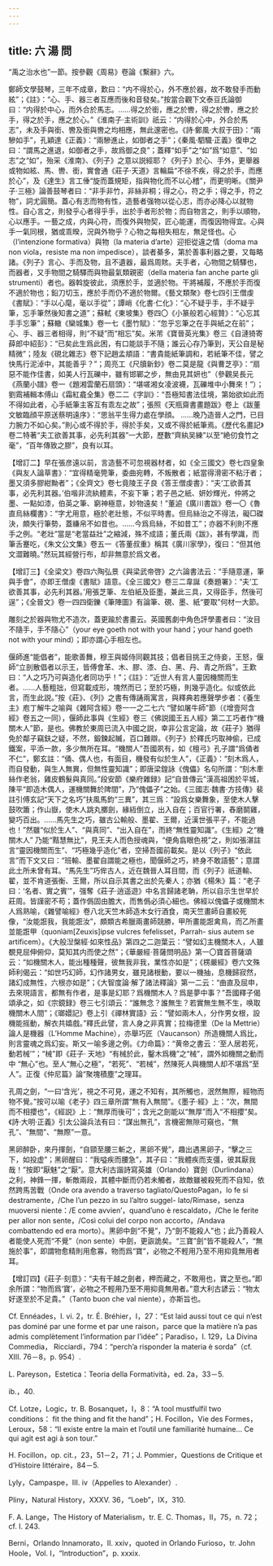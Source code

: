 ```yaml
---
---
---
```

title: 六 湯 問
---




“禹之治水也”一節。按參觀《周易》卷論《繫辭》六。

鄭師文學鼓琴，三年不成章，歎曰：“内不得於心，外不應於器，故不敢發手而動絃”；《註》：“心、手、器三者互應而後和音發矣。”按當合觀下文泰豆氏論御曰：“内得於中心，而外合於馬志。……得之於銜，應之於轡，得之於轡，應之於手，得之於手，應之於心。”《淮南子·主術訓》祇云：“内得於心中，外合於馬志”，未及手與銜、轡及銜與轡之均相應，無此邃密也。《詩·鄭風·大叔于田》：“兩驂如手”，孔穎達《正義》：“兩驂進止，如御者之手”；《秦風·駟驖·正義》復申之曰：“謂馬之進退，如御者之手，故爲御之良”；蓋釋“如手”之“如”爲“如意”、“如志”之“如”，殆采《淮南》、《列子》之意以説經耶？《列子》於心、手外，更舉器或物如絃、馬、轡、銜，實會通《莊子·天道》言輪扁“不徐不疾，得之於手，而應於心”，及《達生》言工倕“旋而蓋規矩，指與物化而不以心稽”，而更明晰。《關尹子·三極》論善鼓琴者曰：“非手非竹，非絲非桐；得之心，符之手；得之手，符之物”，詞尤圓簡。蓋心有志而物有性，造藝者强物以從心志，而亦必降心以就物性。自心言之，則發乎心者得乎手，出於手者形於物；而自物言之，則手以順物，心以應手。一藝之成，内與心符，而復外與物契，匠心能運，而復因物得宜。心與手一氣同根，猶或乖暌，況與外物乎？心物之每相失相左，無足怪也。心（l’intenzione formativa）與物（la materia d’arte）迎拒從違之情（doma ma non viola，resiste ma non impedisce），談者綦多，第於善事利器之要，又每略諸。《列子》言心、手而及物，且不遺器，最爲周賅。夫手者，心物間之騎驛也，而器者，又手物間之騎驛而與物最氣類親密（della materia fan anche parte gli strumenti）者也。器斡旋彼此，須應於手，並適於物。干將補履，不應於手而復不適於物也；鉛刀切玉，應於手而仍不適於物爾。《藝文類聚》卷七四引王僧虔《書賦》：“手以心麾，毫以手從”；譚峭《化書·仁化》：“心不疑乎手，手不疑乎筆，忘手筆然後知書之道”；蘇軾《東坡集》卷四〇《小篆般若心經贊》：“心忘其手手忘筆”；蘇轍《欒城集》卷一七《墨竹賦》：“忽乎忘筆之在手與紙之在前”；心、手、器三者相得，則“不疑”而“相忘”矣。米芾《寶晉英光集》卷三《自漣猗寄薛郎中紹彭》：“已矣此生爲此困，有口能談手不隨；誰云心存乃筆到，天公自是秘精微”；陸友《硯北雜志》卷下記趙孟頫語：“書貴能紙筆調和，若紙筆不佳，譬之快馬行泥淖中，其能善乎？”；周亮工《尺牘新鈔》卷二莫是龍《與曹芝亭》：“扇惡不能作佳書，如美人行瓦礫中，雖有邯鄲之步，無由見其妍也”（參觀吴長元《燕蘭小譜》卷一《題湘雲蘭石扇頭》：“堪嗟湘女凌波襪，瓦礫堆中小舞來！”）；劉䬠補輯本傅山《霜紅龕全集》卷二二《字訓》：“吾極知書法佳境，第始欲如此而不得如此者，心手紙筆主客互有乖左之故”；張照《天瓶齋書畫題跋》卷上《跋董文敏臨顔平原送蔡明遠序》：“思翁平生得力處在學顔。 ……晚乃造晉人之門，已目力腕力不如心矣。”則心或不得於手，得於手矣，又或不得於紙筆焉。《歷代名畫記》卷二特著“夫工欲善其事，必先利其器”一大節，歷數“齊紈吴練”以至“絶仞食竹之毫”，“百年傳致之膠”，良有以耳。

【增訂二】早在張彦遠以前，言造藝不可忽視器材者，如《全三國文》卷七四皇象《與友人論草書》：“宜得精毫筦筆，委曲宛轉，不叛散者；紙當得滑密不粘汙者；墨又須多膠紺黝者”；《全齊文》卷七竟陵王子良《答王僧虔書》：“夫‘工欲善其事，必先利其器。’伯喈非流紈體素，不妄下筆；若子邑之紙、妍妙輝光，仲將之墨、一點如漆，伯英之筆、窮神極意，妙物遠矣！”董逌《廣川書跋》卷一〇《魯直烏絲欄書》：“字尤用意，極於老壯態，不似平時書。但烏絲治之不得法，礙□磔決，頗失行筆勢，蓋縑帛不如昔也。……今爲烏絲，不如昔工”；亦器不利則不應手之例。“老壯”當是“老當益壯”之縮減，殊不成語；董氏兩《跋》，甚有學識，而筆舌蹇吃，《朱文公文集》卷五一《答董叔重》稱其《廣川家學》，復曰：“但其他文澀難曉。”然玩其經營行布，却非無意於爲文者。

【增訂三】《全梁文》卷四六陶弘景《與梁武帝啓》之六論書法云：“手隨意運，筆與手會”，亦即王僧虔《書賦》語意。《全三國文》卷三二韋誕《奏題署》：“夫‘工欲善其事，必先利其器。’用張芝筆、左伯紙及臣墨，兼此三具，又得臣手，然後可逞”；《全晉文》卷一四四衛鑠《筆陣圖》有論筆、硯、墨、紙“要取”何材一大節。

雕刻之於器與物尤不造次，蓋更踰於書畫云。英國舊劇中角色評學畫者曰：“汝目不隨手，手不隨心”（your eye goeth not with your hand；your hand goeth not with your mind）；即亦謂心手相左也。

偃師進“能倡者”，能歌善舞，穆王與姬侍同觀其技；倡者目挑王之侍妾，王怒，偃師“立剖散倡者以示王，皆傅會革、木、膠、漆、白、黑、丹、青之所爲”，王歎曰：“人之巧乃可與造化者同功乎！”；《註》：“近世人有言人靈因機關而生者。……人藝粗拙，但寫載成形，塊然而已；至於巧極，則幾乎造化。似或依此言，而生此説。”按《莊》、《列》之書有傳誦兩寓言，與釋典若應聲學步者：《養生主》庖丁解牛之喻與《雜阿含經》卷一一之二七六 “譬如屠牛師”節（《增壹阿含經》卷五之一同），偃師此事與《生經》卷三《佛説國王五人經》第二工巧者作“機關木人”節，是也。佛教於東周已流入中國之説，幸非公言定論，故《莊子》猶得免於鄰子竊鈇之疑，不然，鍛鍊起贓，百口難辯。《列子》於釋氏巧取神偷，已成鐵案，平添一款，多少無所在耳。“機關人”吾國夙有，如《檀弓》孔子謂“爲俑者不仁”，鄭玄註：“俑、偶人也，有面目，機發有似於生人”，《正義》：“刻木爲人，而自發動，與生人無異，但無性靈知識”；即唐梁鍠詠《傀儡》名句所謂：“刻木牽絲作老翁，雞皮鶴髮與真同。”段安節《樂府雜録》記“自昔傳云”漢高祖困於平城，陳平“即造木偶人，運機關舞於陴間”，乃“傀儡子”之始。《三國志·魏書·方技傳》裴註引傅玄記“天下之名巧”扶風馬鈞“三異”，其三爲：“設爲女樂舞象，至使木人擊鼓吹簫；作山嶽，使木人跳丸擲劍，緣絚倒立，出入自在；百官行署，舂磨鬬雞，變巧百出。……馬先生之巧，雖古公輸般、墨翟、王爾，近漢世張平子，不能過也！”然雖“似於生人”、“與真同”、“出入自在”，而終“無性靈知識”。《生經》之“機關木人” 乃能“黠慧無比”，見王夫人而色授魂與，“便角翕眼色視”之，則如張湛註言“靈因機關而生”、“巧極幾乎造化”者，空掃吾國前載矣。是以《列子》“依此言”而下文又曰：“班輸、墨翟自謂能之極也，聞偃師之巧，終身不敢語藝”；意謂此土所未曾有耳。“馬先生”巧侔古人，近在魏晉人耳目間，而《列子》祇道輸、翟，並不肯道張衡、王爾，所以自示其書之出於先秦人；亦猶《楊朱》篇：“老子曰：‘名者、實之賓’”，强奪《莊子·逍遥遊》中名言歸諸老聃，所以自示生世早於莊周。皆謹密不苟；蓋作僞固由膽大，而售僞必須心細也。佛經以傀儡子或機關木人爲熟喻，《雜譬喻經》卷八北天竺木師造木女行酒食，南天竺畫師自畫絞死像，“汝能誑我，我能誑汝”，頗類古希臘兩畫師競勝，甲所畫能誑禽鳥，而乙所畫並能誑甲（quoniam[Zeuxis]ipse vulcres fefelisset，Parrah- sius autem se artificem）。《大般湼槃經·如來性品》第四之二迦葉云：“譬如幻主機關木人，人雖覩見屈伸俯仰，莫知其内而使之然”；《華嚴經·菩薩問明品》第一〇寶首菩薩頌云：“如機關木人，能出種種聲，彼無我非我，業性亦如是”；《楞嚴經》卷六文殊師利偈云：“如世巧幻師，幻作諸男女，雖見諸根動，要以一機抽，息機歸寂然，諸幻成無性，六根亦如是”；《大智度論·解了諸法釋論》第一二云：“曲直及屈申，去來現語言，都無有作者，是事是幻耶？爲機關木人？爲是夢中事？”吾國釋子偈頌承之，如《宗鏡録》卷三七引頌云：“誰無念？誰無生？若實無生無不生，唤取機關木人間”；《瑯嬛記》卷上引《禪林實語》云：“譬如兩木人，分作男女根，設機能摇動，解衣共嬉戲。”釋氏此譬，言人身之非真實；拉梅德里（De la Mettrie）論人是機器（L’Homme Machine），亦舉巧匠（Vaucanson）所造機關人爲比，則言靈魂之爲幻妄。斯又一喻多邊之例。《力命篇》：“黄帝之書云：‘至人居若死，動若械’”；“械”即《莊子· 天地》“有械於此，鑿木爲機”之“械”，謂外如機關之動而中 “無心”也。至人“無心之極”，“若死”、“若械”，然陳死人與機關人却不堪爲“至人”。正復《仲尼篇》論“聚塊積塵”之理耳。

孔周之劍，“一曰‘含光’，視之不可見，運之不知有，其所觸也，泯然無際，經物而物不覺。”按可以喻《老子》四三章所謂“無有入無間”。《墨子·經》上：“次，無間而不相攖也”，《經説》上：“無厚而後可”；含光之劍能以“無厚”而入“不相攖”矣。《詩·大明·正義》引太公論兵法有曰：“謀出無孔”，言機密無隙可窺也，“無孔”、“無間”、“無際”一意。

黑卵醉卧，來丹揮劍，“自頸至腰三斬之，黑卵不覺”，趣出遇黑卵子，“擊之三下，如投虚”；黑卵醒曰：“我嗌疾而腰急”，其子曰：“我體疾而支彊，彼其厭我哉！”按即“厭魅”之“厭”。意大利古諧詩寫英雄（Orlando）寶劍（Durlindana）之利，神鋒一揮，斬敵兩段，其體中斷而仍若未觸者，故敵雖被殺死而不自知，依然跨馬苦戰（Onde ora avendo a traverso tagliato/QuestoPagan，lo fe si destramente，/Che l’un pezzo in su l’altro suggel- lato/Rimase，senza muoversi niente：/E come avvien’，quand’uno è rescaldato，/Che le ferite per allor non sente，/Così colui del corpo non accorto，/Andava combattendo ed era morto）。黑卵中劍“不覺”，乃“劍不能殺人”也；此乃善殺人者能使人死而“不覺”（non sente）中劍，更詼詭矣。“三寶”劍“皆不能殺人”，“無施於事”，即謂物愈精則用愈寡，物而爲“寶”，必物之不輕用乃至不用抑竟無用者耳。

【增訂四】《莊子·刻意》：“夫有干越之劍者，柙而藏之，不敢用也，寶之至也。”即余所謂：“物而爲‘寶’，必物之不輕用乃至不用抑竟無用者。”意大利古諺云：“物太好遂至於不足貴。”（Tanto buon che val niente），亦斯旨也。

Cf. Ennéades，I. vi. 2，tr. É. Bréhier，I，27：“Est laid aussi tout ce qui n’est pas dominé par une forme et par une raison，parce que la matière n’a pas admis complètement l’information par l’idée”；Paradiso，I. 129，La Divina Commedia， Ricciardi，794：“perch’a risponder la materia è sorda”（cf. XIII. 76－8，p. 954）.

L. Pareyson，Estetica：Teoria della Formatività，ed. 2a，33－5.

ib.，40.

Cf. Lotze，Logic，tr. B. Bosanquet，I，8：“A tool mustfulfil two conditions： fit the thing and fit the hand”；H. Focillon，Vie des Formes，Leroux，58：“Il existe entre la main et l’outil une familiarité humaine... Ce qui agit est agi à son tour.”

H. Focillon，op. cit.，23，51－2，71；J. Pommier，Questions de Critique et d’Histoire littéraire，84－5.

Lyly，Campaspe，III. iv（Appelles to Alexander）.

Pliny，Natural History，XXXV. 36，“Loeb”，IX，310.

F. A. Lange，The History of Materialism，tr. E. C. Thomas，II，75，n. 72； cf. I. 243.

Berni，Orlando Innamorato，II. xxiv，quoted in Orlando Furioso，tr. John Hoole，Vol. I，“Introduction”，p. xxxix.